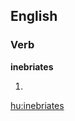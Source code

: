 
==English==

===Verb===
'''inebriates'''

# {{third-person singular of|[[inebriate]]}}

[[hu:inebriates]]